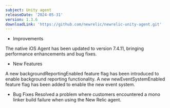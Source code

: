 ```yaml
---
subject: Unity agent
releaseDate: '2024-05-31'
version: 1.3.6
downloadLink: 'https://github.com/newrelic/newrelic-unity-agent.git'
---
```


* Improvements

The native iOS Agent has been updated to version 7.4.11, bringing performance enhancements and bug fixes.

* New Features

A new backgroundReportingEnabled feature flag has been introduced to enable background reporting functionality.
A new newEventSystemEnabled feature flag has been added to enable the new event system.

* Bug Fixes
Resolved a problem where customers encountered a mono linker build failure when using the New Relic agent.


